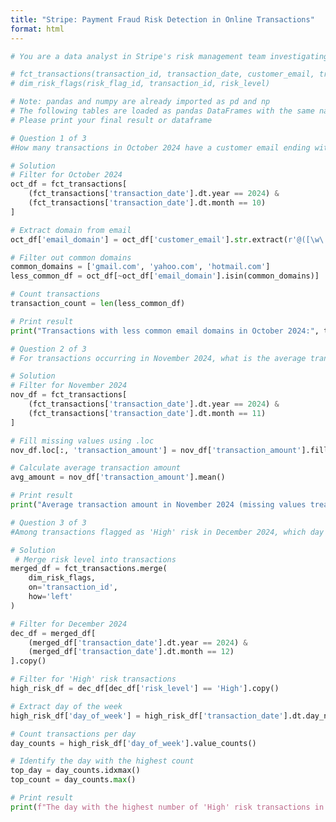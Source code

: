 ```yaml
---
title: "Stripe: Payment Fraud Risk Detection in Online Transactions"
format: html
---
```


```python

# You are a data analyst in Stripe's risk management team investigating transaction patterns to identify potential fraud. The team needs to develop a systematic approach to screen transactions for financial risks. Your goal is to create an initial risk assessment methodology using transaction characteristics.

# fct_transactions(transaction_id, transaction_date, customer_email, transaction_amount, fraud_detection_score)
# dim_risk_flags(risk_flag_id, transaction_id, risk_level)

# Note: pandas and numpy are already imported as pd and np
# The following tables are loaded as pandas DataFrames with the same names: fct_transactions, dim_risk_flags
# Please print your final result or dataframe

# Question 1 of 3
#How many transactions in October 2024 have a customer email ending with a domain other than 'gmail.com', 'yahoo.com', or 'hotmail.com'? This metric will help us identify transactions associated with less common email providers that may indicate emerging risk patterns.

# Solution
# Filter for October 2024
oct_df = fct_transactions[
    (fct_transactions['transaction_date'].dt.year == 2024) &
    (fct_transactions['transaction_date'].dt.month == 10)
]

# Extract domain from email
oct_df['email_domain'] = oct_df['customer_email'].str.extract(r'@([\w\.-]+)$')

# Filter out common domains
common_domains = ['gmail.com', 'yahoo.com', 'hotmail.com']
less_common_df = oct_df[~oct_df['email_domain'].isin(common_domains)]

# Count transactions
transaction_count = len(less_common_df)

# Print result
print("Transactions with less common email domains in October 2024:", transaction_count)

```

```python
# Question 2 of 3
# For transactions occurring in November 2024, what is the average transaction amount, using 0 as a default for any missing values? This calculation will help us detect abnormal transaction amounts that could be related to fraudulent activity.

# Solution
# Filter for November 2024
nov_df = fct_transactions[
    (fct_transactions['transaction_date'].dt.year == 2024) &
    (fct_transactions['transaction_date'].dt.month == 11)
]

# Fill missing values using .loc
nov_df.loc[:, 'transaction_amount'] = nov_df['transaction_amount'].fillna(0)

# Calculate average transaction amount
avg_amount = nov_df['transaction_amount'].mean()

# Print result
print("Average transaction amount in November 2024 (missing values treated as 0):", avg_amount)

```

```python
# Question 3 of 3
#Among transactions flagged as 'High' risk in December 2024, which day of the week recorded the highest number of such transactions? This analysis is intended to pinpoint specific days with concentrated high-risk activity and support the development of our preliminary fraud detection score.

# Solution
 # Merge risk level into transactions
merged_df = fct_transactions.merge(
    dim_risk_flags,
    on='transaction_id',
    how='left'
)

# Filter for December 2024
dec_df = merged_df[
    (merged_df['transaction_date'].dt.year == 2024) &
    (merged_df['transaction_date'].dt.month == 12)
].copy()

# Filter for 'High' risk transactions
high_risk_df = dec_df[dec_df['risk_level'] == 'High'].copy()

# Extract day of the week
high_risk_df['day_of_week'] = high_risk_df['transaction_date'].dt.day_name()

# Count transactions per day
day_counts = high_risk_df['day_of_week'].value_counts()

# Identify the day with the highest count
top_day = day_counts.idxmax()
top_count = day_counts.max()

# Print result
print(f"The day with the highest number of 'High' risk transactions in December 2024 is {top_day} with {top_count} transactions.")
```